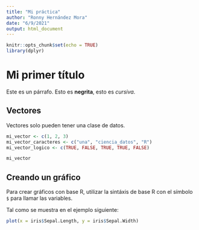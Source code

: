 ```yaml
---
title: "Mi práctica"
author: "Ronny Hernández Mora"
date: "6/9/2021"
output: html_document
---
```


```r
knitr::opts_chunk$set(echo = TRUE)
library(dplyr)
```

# Mi primer título

Este es un párrafo. Esto es **negrita**, esto es *cursiva*.

## Vectores

Vectores solo pueden tener una clase de datos.

```r
mi_vector <- c(1, 2, 3)
mi_vector_caracteres <- c("una", "ciencia_datos", "R")
mi_vector_logico <- c(TRUE, FALSE, TRUE, TRUE, FALSE)

mi_vector
```

## Creando un gráfico

Para crear gráficos con base R, utilizar la sintáxis de base R
con el símbolo `$` para llamar las variables.

Tal como se muestra en el ejemplo siguiente:

```r
plot(x = iris$Sepal.Length, y = iris$Sepal.Width)
```

